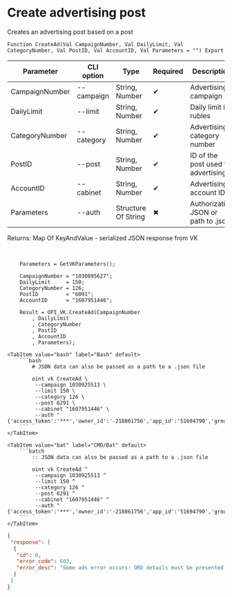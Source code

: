 ﻿---
sidebar_position: 2
---


# Create advertising post
 Creates an advertising post based on a post



`Function CreateAd(Val CampaignNumber, Val DailyLimit, Val CategoryNumber, Val PostID, Val AccountID, Val Parameters = "") Export`

  | Parameter | CLI option | Type | Required | Description |
  |-|-|-|-|-|
  | CampaignNumber | --campaign | String, Number | &#x2714; | Advertising campaign ID |
  | DailyLimit | --limit | String, Number | &#x2714; | Daily limit in rubles |
  | CategoryNumber | --category | String, Number | &#x2714; | Advertising category number |
  | PostID | --post | String, Number | &#x2714; | ID of the post used for advertising |
  | AccountID | --cabinet | String, Number | &#x2714; | Advertising account ID |
  | Parameters | --auth | Structure Of String | &#x2716; | Authorization JSON or path to .json |

  
  Returns:  Map Of KeyAndValue - serialized JSON response from VK

<br/>




```bsl title="1C:Enterprise/OneScript code example"
    Parameters = GetVKParameters();

    CampaignNumber = "1030895627";
    DailyLimit     = 150;
    CategoryNumber = 126;
    PostID         = "6091";
    AccountID      = "1607951446";

    Result = OPI_VK.CreateAd(CampaignNumber
        , DailyLimit
        , CategoryNumber
        , PostID
        , AccountID
        , Parameters);
```
 

 <Tabs>
  
    <TabItem value="bash" label="Bash" default>
        ```bash
            # JSON data can also be passed as a path to a .json file
            
            oint vk CreateAd \
             --campaign 1030925513 \
             --limit 150 \
             --category 126 \
             --post 6291 \
             --cabinet "1607951446" \
             --auth "{'access_token':'***','owner_id':'-218861756','app_id':'51694790','group_id':'218861756'}"
        ```
    </TabItem>
  
    <TabItem value="bat" label="CMD/Bat" default>
        ```batch
            :: JSON data can also be passed as a path to a .json file
            
            oint vk CreateAd ^
             --campaign 1030925513 ^
             --limit 150 ^
             --category 126 ^
             --post 6291 ^
             --cabinet "1607951446" ^
             --auth "{'access_token':'***','owner_id':'-218861756','app_id':'51694790','group_id':'218861756'}"
        ```
    </TabItem>
</Tabs>


```json title="Result"
{
 "response": [
  {
   "id": 0,
   "error_code": 603,
   "error_desc": "Some ads error occurs: ORD details must be presented."
  }
 ]
}
```
